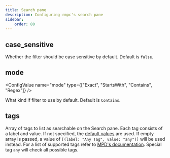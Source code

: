 ```yaml
---
title: Search pane
description: Configuring rmpc's search pane
sidebar:
    order: 80
---
```



## case_sensitive

<ConfigValue name="case_sensitive" type="bool" />

Whether the filter should be case sensitive by default. Default is `false`.

## mode

<ConfigValue name="mode" type={["Exact", "StartsWith", "Contains", "Regex"]} />

What kind if filter to use by default. Default is `Contains`.

## tags

<ConfigValue name="tags" customText="<(label: <string>, value: <string>)[]>" />

Array of tags to list as searchable on the Search pane. Each tag consists of a label and value.
If not specified, the [default values](/rmpc/reference/config) are used. If empty array is passed,
a value of `[(label: "Any Tag", value: "any")]` will be used instead. For a list of supported tags
refer to [MPD's documentation](https://mpd.readthedocs.io/en/latest/protocol.html#tags). Special
tag `any` will check all possible tags.
